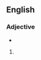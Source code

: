 ==English==

===Adjective===
{{en-adj|-}}

* {{alternative spelling of|swordbearing}}
# {{defn|English}}